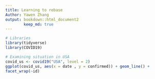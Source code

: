 ```yaml
---
title: Learning to rebase
Author: Yawen Zhang
output: bookdown::html_document2
        keep_md: true
---
```


```r
# Libraries
library(tidyverse) 
library(COVID19)
```

```r
# Examining situation in USA
covid_us <- covid19("USA", level = 2)
ggplot(covid_us, aes(x = date , y = confirmed)) + geom_line() +
facet_wrap(~id)
```

